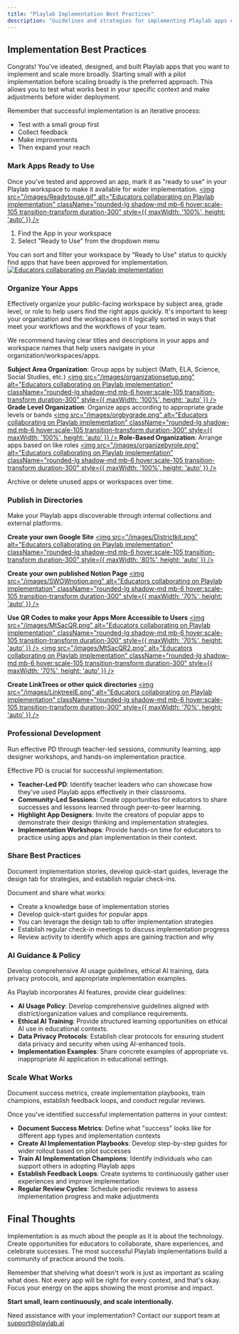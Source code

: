 ```yaml
---
title: "Playlab Implementation Best Practices"
description: "Guidelines and strategies for implementing Playlab apps effectively in your educational environment"
---
```


## <Icon icon="book" size="24" className="inline-block align-text-bottom" /> Implementation Best Practices

Congrats! You've ideated, designed, and built Playlab apps that you want to implement and scale more broadly. Starting small with a pilot implementation before scaling broadly is the preferred approach. This allows you to test what works best in your specific context and make adjustments before wider deployment.

Remember that successful implementation is an iterative process:
- Test with a small group first
- Collect feedback
- Make improvements
- Then expand your reach 

### <Icon icon="circle-check" size="20" className="inline-block align-text-bottom mr-2" /> Mark Apps Ready to Use
Once you've tested and approved an app, mark it as "ready to use" in your Playlab workspace to make it available for wider implementation.
<a href="https://docs.playlab.ai/ready-to-use" target="_blank">
  <img 
    src="/images/Readytouse.gif" 
    alt="Educators collaborating on Playlab implementation" 
    className="rounded-lg shadow-md mb-6 hover:scale-105 transition-transform duration-300" 
    style={{ maxWidth: '100%', height: 'auto' }}
  />
</a>
1. Find the App in your workspace
2. Select "Ready to Use" from the dropdown menu

<Note>
You can sort and filter your workspace by "Ready to Use" status to quickly find apps that have been approved for implementation.
</Note>
<a href="https://docs.playlab.ai/sorting-status" target="_blank">
  <img 
    src="/images/sortingstatus.gif" 
    alt="Educators collaborating on Playlab implementation" 
    className="rounded-lg shadow-md mb-6 hover:scale-105 transition-transform duration-300" 
    style={{ maxWidth: '100%', height: 'auto' }}
  />
</a>

### <Icon icon="folders" size="20" className="inline-block align-text-bottom mr-2" /> Organize Your Apps

Effectively organize your public-facing workspace by subject area, grade level, or role to help users find the right apps quickly. It's important to keep your organization and the workspaces in it logically sorted in ways that meet your workflows and the workflows of your team.

<Tip>
We recommend having clear titles and descriptions in your apps and workspace names that help users navigate in your organization/workspaces/apps.
</Tip>

**Subject Area Organization**: Group apps by subject (Math, ELA, Science, Social Studies, etc.)
<a href="https://docs.playlab.ai/organization-setup" target="_blank">
  <img 
    src="/images/organizationsetup.png" 
    alt="Educators collaborating on Playlab implementation" 
    className="rounded-lg shadow-md mb-6 hover:scale-105 transition-transform duration-300" 
    style={{ maxWidth: '100%', height: 'auto' }}
  />
</a>
**Grade Level Organization**: Organize apps according to appropriate grade levels or bands
<a href="https://docs.playlab.ai/org-by-grade" target="_blank">
  <img 
    src="/images/orgbygrade.png" 
    alt="Educators collaborating on Playlab implementation" 
    className="rounded-lg shadow-md mb-6 hover:scale-105 transition-transform duration-300" 
    style={{ maxWidth: '100%', height: 'auto' }}
  />
</a>
**Role-Based Organization**: Arrange apps based on like roles
<a href="https://docs.playlab.ai/organize-by-role" target="_blank">
  <img 
    src="/images/organizebyrole.png" 
    alt="Educators collaborating on Playlab implementation" 
    className="rounded-lg shadow-md mb-6 hover:scale-105 transition-transform duration-300" 
    style={{ maxWidth: '100%', height: 'auto' }}
  />
</a>

<Warning>
Archive or delete unused apps or workspaces over time.
</Warning>

### <Icon icon="share-nodes" size="20" className="inline-block align-text-bottom mr-2" /> Publish in Directories

Make your Playlab apps discoverable through internal collections and external platforms.

**Create your own Google Site**
<a href="https://www.districtkit.ai/" target="_blank">
  <img 
    src="/images/Districtkit.png" 
    alt="Educators collaborating on Playlab implementation" 
    className="rounded-lg shadow-md mb-6 hover:scale-105 transition-transform duration-300" 
    style={{ maxWidth: '80%', height: 'auto' }}
  />
</a>

**Create your own published Notion Page**
<a href="https://playlabai.notion.site/School-Without-Walls-Passion-Project-Playlab-Suite-15fa9d3778c580458352dbb1bd0f4329?pvs=4" target="_blank">
  <img 
    src="/images/SWOWnotion.png" 
    alt="Educators collaborating on Playlab implementation" 
    className="rounded-lg shadow-md mb-6 hover:scale-105 transition-transform duration-300" 
    style={{ maxWidth: '70%', height: 'auto' }}
  />
</a>

**Use QR Codes to make your Apps More Accessible to Users**
<a href="URL-LINK-HERE" target="_blank">
  <img 
    src="/images/MtSacQR.png" 
    alt="Educators collaborating on Playlab implementation" 
    className="rounded-lg shadow-md mb-6 hover:scale-105 transition-transform duration-300" 
    style={{ maxWidth: '70%', height: 'auto' }}
  />
</a>
<a href="URL-LINK-HERE" target="_blank">
  <img 
    src="/images/MtSacQR2.png" 
    alt="Educators collaborating on Playlab implementation" 
    className="rounded-lg shadow-md mb-6 hover:scale-105 transition-transform duration-300" 
    style={{ maxWidth: '70%', height: 'auto' }}
  />
</a>

**Create LinkTrees or other quick directories**
<a href="https://linktr.ee/wymankhuu" target="_blank">
  <img 
    src="/images/LinktreeIE.png" 
    alt="Educators collaborating on Playlab implementation" 
    className="rounded-lg shadow-md mb-6 hover:scale-105 transition-transform duration-300" 
    style={{ maxWidth: '70%', height: 'auto' }}
  />
</a>

### <Icon icon="chalkboard-user" size="20" className="inline-block align-text-bottom mr-2" /> Professional Development

Run effective PD through teacher-led sessions, community learning, app designer workshops, and hands-on implementation practice.

Effective PD is crucial for successful implementation:

- **Teacher-Led PD**: Identify teacher leaders who can showcase how they've used Playlab apps effectively in their classrooms.
- **Community-Led Sessions**: Create opportunities for educators to share successes and lessons learned through peer-to-peer learning.
- **Highlight App Designers**: Invite the creators of popular apps to demonstrate their design thinking and implementation strategies.
- **Implementation Workshops**: Provide hands-on time for educators to practice using apps and plan implementation in their context.

### <Icon icon="users-gear" size="20" className="inline-block align-text-bottom mr-2" /> Share Best Practices

Document implementation stories, develop quick-start guides, leverage the design tab for strategies, and establish regular check-ins.

Document and share what works:
- Create a knowledge base of implementation stories
- Develop quick-start guides for popular apps
- You can leverage the design tab to offer implementation strategies
- Establish regular check-in meetings to discuss implementation progress
- Review activity to identify which apps are gaining traction and why

### <Icon icon="shield-check" size="20" className="inline-block align-text-bottom mr-2" /> AI Guidance & Policy

Develop comprehensive AI usage guidelines, ethical AI training, data privacy protocols, and appropriate implementation examples.

As Playlab incorporates AI features, provide clear guidelines:

- **AI Usage Policy**: Develop comprehensive guidelines aligned with district/organization values and compliance requirements.
- **Ethical AI Training**: Provide structured learning opportunities on ethical AI use in educational contexts.
- **Data Privacy Protocols**: Establish clear protocols for ensuring student data privacy and security when using AI-enhanced tools.
- **Implementation Examples**: Share concrete examples of appropriate vs. inappropriate AI application in educational settings.

### <Icon icon="chart-line" size="20" className="inline-block align-text-bottom mr-2" /> Scale What Works

Document success metrics, create implementation playbooks, train champions, establish feedback loops, and conduct regular reviews.

Once you've identified successful implementation patterns in your context:

- **Document Success Metrics**: Define what "success" looks like for different app types and implementation contexts
- **Create AI Implementation Playbooks**: Develop step-by-step guides for wider rollout based on pilot successes
- **Train AI Implementation Champions**: Identify individuals who can support others in adopting Playlab apps
- **Establish Feedback Loops**: Create systems to continuously gather user experiences and improve implementation
- **Regular Review Cycles**: Schedule periodic reviews to assess implementation progress and make adjustments

## <Icon icon="circle-info" size="24" className="inline-block align-text-bottom" /> Final Thoughts

Implementation is as much about the people as it is about the technology. Create opportunities for educators to collaborate, share experiences, and celebrate successes. The most successful Playlab implementations build a community of practice around the tools.

<Tip>
Remember that shelving what doesn't work is just as important as scaling what does. Not every app will be right for every context, and that's okay. Focus your energy on the apps showing the most promise and impact.
</Tip>

**Start small, learn continuously, and scale intentionally.**

Need assistance with your implementation? Contact our support team at <a href="mailto:support@playlab.ai">support@playlab.ai</a>